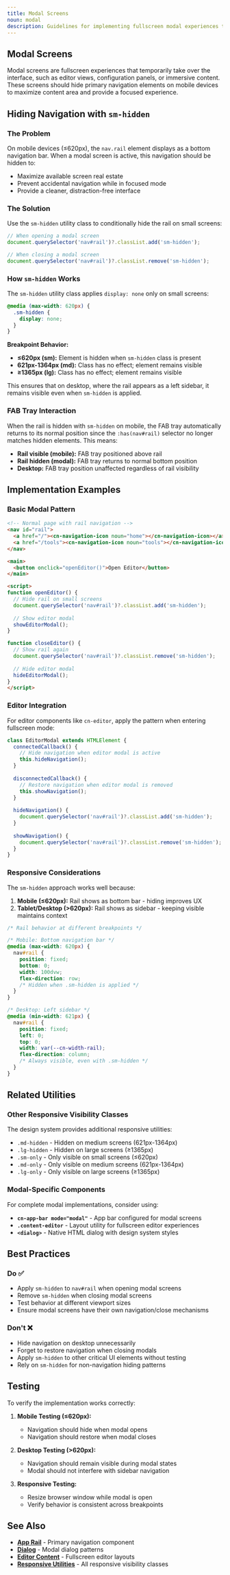 ```yaml
---
title: Modal Screens
noun: modal
description: Guidelines for implementing fullscreen modal experiences that properly hide navigation elements.
---
```


<article class="column-l surface">

# Modal Screens

Modal screens are fullscreen experiences that temporarily take over the interface, such as editor views, configuration panels, or immersive content. These screens should hide primary navigation elements on mobile devices to maximize content area and provide a focused experience.

## Hiding Navigation with `sm-hidden`

### The Problem

On mobile devices (≤620px), the `nav.rail` element displays as a bottom navigation bar. When a modal screen is active, this navigation should be hidden to:

- Maximize available screen real estate
- Prevent accidental navigation while in focused mode
- Provide a cleaner, distraction-free interface

### The Solution

Use the `sm-hidden` utility class to conditionally hide the rail on small screens:

```javascript
// When opening a modal screen
document.querySelector('nav#rail')?.classList.add('sm-hidden');

// When closing a modal screen  
document.querySelector('nav#rail')?.classList.remove('sm-hidden');
```

### How `sm-hidden` Works

The `sm-hidden` utility class applies `display: none` only on small screens:

```css
@media (max-width: 620px) {
  .sm-hidden {
    display: none;
  }
}
```

**Breakpoint Behavior:**
- **≤620px (sm):** Element is hidden when `sm-hidden` class is present
- **621px-1364px (md):** Class has no effect; element remains visible
- **≥1365px (lg):** Class has no effect; element remains visible

This ensures that on desktop, where the rail appears as a left sidebar, it remains visible even when `sm-hidden` is applied.

### FAB Tray Interaction

When the rail is hidden with `sm-hidden` on mobile, the FAB tray automatically returns to its normal position since the `:has(nav#rail)` selector no longer matches hidden elements. This means:

- **Rail visible (mobile):** FAB tray positioned above rail
- **Rail hidden (modal):** FAB tray returns to normal bottom position
- **Desktop:** FAB tray position unaffected regardless of rail visibility

## Implementation Examples

### Basic Modal Pattern

```html
<!-- Normal page with rail navigation -->
<nav id="rail">
  <a href="/"><cn-navigation-icon noun="home"></cn-navigation-icon></a>
  <a href="/tools"><cn-navigation-icon noun="tools"></cn-navigation-icon></a>
</nav>

<main>
  <button onclick="openEditor()">Open Editor</button>
</main>

<script>
function openEditor() {
  // Hide rail on small screens
  document.querySelector('nav#rail')?.classList.add('sm-hidden');
  
  // Show editor modal
  showEditorModal();
}

function closeEditor() {
  // Show rail again
  document.querySelector('nav#rail')?.classList.remove('sm-hidden');
  
  // Hide editor modal
  hideEditorModal();
}
</script>
```

### Editor Integration

For editor components like `cn-editor`, apply the pattern when entering fullscreen mode:

```javascript
class EditorModal extends HTMLElement {
  connectedCallback() {
    // Hide navigation when editor modal is active
    this.hideNavigation();
  }
  
  disconnectedCallback() {
    // Restore navigation when editor modal is removed
    this.showNavigation();
  }
  
  hideNavigation() {
    document.querySelector('nav#rail')?.classList.add('sm-hidden');
  }
  
  showNavigation() {
    document.querySelector('nav#rail')?.classList.remove('sm-hidden');
  }
}
```

### Responsive Considerations

The `sm-hidden` approach works well because:

1. **Mobile (≤620px):** Rail shows as bottom bar - hiding improves UX
2. **Tablet/Desktop (>620px):** Rail shows as sidebar - keeping visible maintains context

```css
/* Rail behavior at different breakpoints */

/* Mobile: Bottom navigation bar */
@media (max-width: 620px) {
  nav#rail {
    position: fixed;
    bottom: 0;
    width: 100dvw;
    flex-direction: row;
    /* Hidden when .sm-hidden is applied */
  }
}

/* Desktop: Left sidebar */  
@media (min-width: 621px) {
  nav#rail {
    position: fixed;
    left: 0;
    top: 0;
    width: var(--cn-width-rail);
    flex-direction: column;
    /* Always visible, even with .sm-hidden */
  }
}
```

## Related Utilities

### Other Responsive Visibility Classes

The design system provides additional responsive utilities:

- `.md-hidden` - Hidden on medium screens (621px-1364px)
- `.lg-hidden` - Hidden on large screens (≥1365px)
- `.sm-only` - Only visible on small screens (≤620px)
- `.md-only` - Only visible on medium screens (621px-1364px)  
- `.lg-only` - Only visible on large screens (≥1365px)

### Modal-Specific Components

For complete modal implementations, consider using:

- **`cn-app-bar mode="modal"`** - App bar configured for modal screens
- **`.content-editor`** - Layout utility for fullscreen editor experiences
- **`<dialog>`** - Native HTML dialog with design system styles

## Best Practices

### Do ✅
- Apply `sm-hidden` to `nav#rail` when opening modal screens
- Remove `sm-hidden` when closing modal screens  
- Test behavior at different viewport sizes
- Ensure modal screens have their own navigation/close mechanisms

### Don't ❌
- Hide navigation on desktop unnecessarily
- Forget to restore navigation when closing modals
- Apply `sm-hidden` to other critical UI elements without testing
- Rely on `sm-hidden` for non-navigation hiding patterns

## Testing

To verify the implementation works correctly:

1. **Mobile Testing (≤620px):**
   - Navigation should hide when modal opens
   - Navigation should restore when modal closes

2. **Desktop Testing (>620px):**
   - Navigation should remain visible during modal states
   - Modal should not interfere with sidebar navigation

3. **Responsive Testing:**
   - Resize browser window while modal is open
   - Verify behavior is consistent across breakpoints

## See Also

- **[App Rail](/application/app-rail)** - Primary navigation component
- **[Dialog](/application/dialog)** - Modal dialog patterns  
- **[Editor Content](/application/editor-content)** - Fullscreen editor layouts
- **[Responsive Utilities](/utilities/responsive)** - All responsive visibility classes

</article>